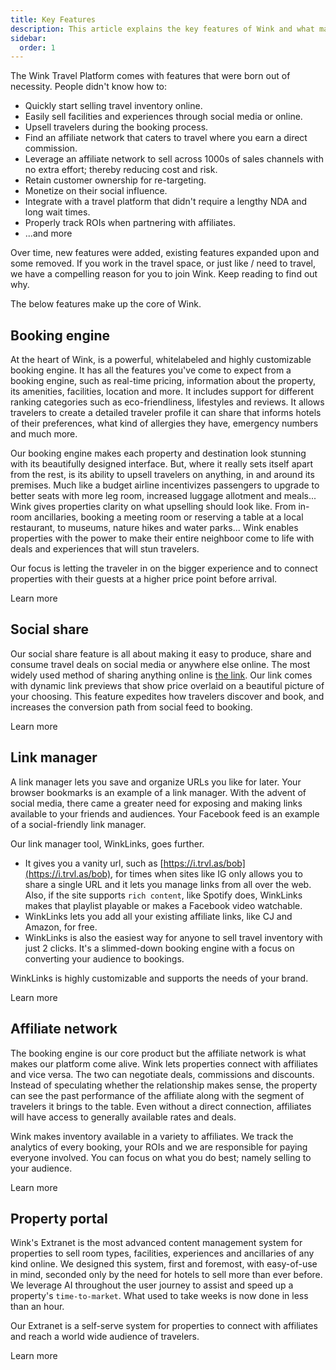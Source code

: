 ```yaml
---
title: Key Features
description: This article explains the key features of Wink and what makes us special.
sidebar:
  order: 1
---
```



The Wink Travel Platform comes with features that were born out of necessity. People didn't know how to:

- Quickly start selling travel inventory online.
- Easily sell facilities and experiences through social media or online.
- Upsell travelers during the booking process.
- Find an affiliate network that caters to travel where you earn a direct commission. 
- Leverage an affiliate network to sell across 1000s of sales channels with no extra effort; thereby reducing cost and risk.
- Retain customer ownership for re-targeting.
- Monetize on their social influence.
- Integrate with a travel platform that didn't require a lengthy NDA and long wait times.
- Properly track ROIs when partnering with affiliates. 
- ...and more

Over time, new features were added, existing features expanded upon and some removed. If you work in the travel space, or just like / need to travel, we have a compelling reason for you to join Wink. Keep reading to find out why. 

The below features make up the core of Wink.

## Booking engine

At the heart of Wink, is a powerful, whitelabeled and highly customizable booking engine. It has all the features you've come to expect from a booking engine, such as real-time pricing, information about the property, its amenities, facilities, location and more. It includes support for different ranking categories such as eco-friendliness, lifestyles and reviews. It allows travelers to create a detailed traveler profile it can share that informs hotels of their preferences, what kind of allergies they have, emergency numbers and much more. 

Our booking engine makes each property and destination look stunning with its beautifully designed interface. But, where it really sets itself apart from the rest, is its ability to upsell travelers on anything, in and around its premises. Much like a budget airline incentivizes passengers to upgrade to better seats with more leg room, increased luggage allotment and meals... Wink gives properties clarity on what upselling should look like. From in-room ancillaries, booking a meeting room or reserving a table at a local restaurant, to museums, nature hikes and water parks... Wink enables properties with the power to make their entire neighboor come to life with deals and experiences that will stun travelers.

Our focus is letting the traveler in on the bigger experience and to connect properties with their guests at a higher price point before arrival.

<LinkButton href="/booking-engine/how-it-works">Learn more</LinkButton>

## Social share

Our social share feature is all about making it easy to produce, share and consume travel deals on social media or anywhere else online. The most widely used method of sharing anything online is <ins>the link</ins>. Our link comes with dynamic link previews that show price overlaid on a beautiful picture of your choosing. This feature expedites how travelers discover and book, and increases the conversion path from social feed to booking​​.

<LinkButton href="/studio/shareable-links">Learn more</LinkButton>

## Link manager

A link manager lets you save and organize URLs you like for later. Your browser bookmarks is an example of a link manager. With the advent of social media, there came a greater need for exposing and making links available to your friends and audiences. Your Facebook feed is an example of a social-friendly link manager.

Our link manager tool, WinkLinks, goes further. 

- It gives you a vanity url, such as [https://i.trvl.as/bob](https://i.trvl.as/bob), for times when sites like IG only allows you to share a single URL and it lets you manage links from all over the web. Also, if the site supports `rich content`, like Spotify does, WinkLinks makes that playlist playable or makes a Facebook video watchable. 
- WinkLinks lets you add all your existing affiliate links, like CJ and Amazon, for free.
- WinkLinks is also the easiest way for anyone to sell travel inventory with just 2 clicks. It's a slimmed-down booking engine with a focus on converting your audience to bookings.

WinkLinks is highly customizable and supports the needs of your brand.

<LinkButton href="/link-manager/wink-links">Learn more</LinkButton>

## Affiliate network

The booking engine is our core product but the affiliate network is what makes our platform come alive. Wink lets properties connect with affiliates and vice versa. The two can negotiate deals, commissions and discounts. Instead of speculating whether the relationship makes sense, the property can see the past performance of the affiliate along with the segment of travelers it brings to the table. Even without a direct connection, affiliates will have access to generally available rates and deals. 

Wink makes inventory available in a variety to affiliates. We track the analytics of every booking, your ROIs and we are responsible for paying everyone involved. You can focus on what you do best; namely selling to your audience.

<LinkButton href="/studio/what-is-studio">Learn more</LinkButton>

## Property portal

Wink's Extranet is the most advanced content management system for properties to sell room types, facilities, experiences and ancillaries of any kind online. We designed this system, first and foremost, with easy-of-use in mind, seconded only by the need for hotels to sell more than ever before. We leverage AI throughout the user journey to assist and speed up a property's `time-to-market`. What used to take weeks is now done in less than an hour. 

Our Extranet is a self-serve system for properties to connect with affiliates and reach a world wide audience of travelers.

<LinkButton href="/extranet/what-is-extranet">Learn more</LinkButton>
